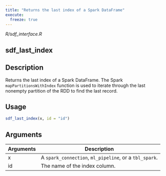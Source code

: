 ```yaml
---
title: "Returns the last index of a Spark DataFrame"
execute:
  freeze: true
---
```


*R/sdf_interface.R*

## sdf_last_index

## Description
Returns the last index of a Spark DataFrame. The Spark `mapPartitionsWithIndex` function is used to iterate through the last nonempty partition of the RDD to find the last record. 


## Usage
```r
sdf_last_index(x, id = "id") 
```

## Arguments
|Arguments|Description|
|---|---|
| x | A `spark_connection`, `ml_pipeline`, or a `tbl_spark`. |
| id | The name of the index column. |







